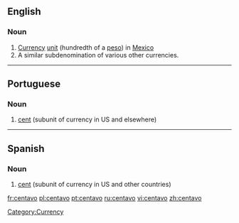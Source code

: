 ==English==
{{wikipedia}}

===Noun===
{{infl|en|noun}}

# [[currency|Currency]] [[unit]] (hundredth of a [[peso]]) in [[Mexico]]
# A similar subdenomination of various other currencies.

[[Category:Currency]]

----

==Portuguese==

===Noun===
{{infl|pt|noun|g=m}}

# [[cent]] (subunit of currency in US and elsewhere)

{{tbot entry|Portuguese|cent|2008|April|pt}}

----

==Spanish==

===Noun===
{{es-noun-m}}

# [[cent]] (subunit of currency in US and other countries)

[[fr:centavo]]
[[pl:centavo]]
[[pt:centavo]]
[[ru:centavo]]
[[vi:centavo]]
[[zh:centavo]]